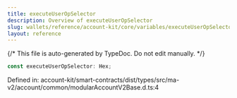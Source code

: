 ```yaml
---
title: executeUserOpSelector
description: Overview of executeUserOpSelector
slug: wallets/reference/account-kit/core/variables/executeUserOpSelector
layout: reference
---
```


{/* This file is auto-generated by TypeDoc. Do not edit manually. */}

```ts
const executeUserOpSelector: Hex;
```

Defined in: account-kit/smart-contracts/dist/types/src/ma-v2/account/common/modularAccountV2Base.d.ts:4
